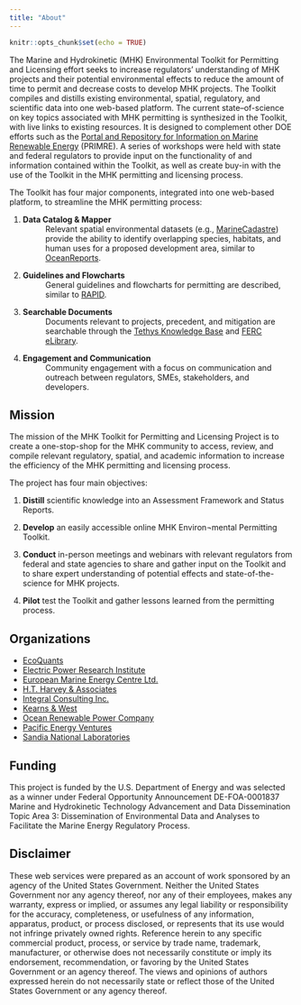 ```yaml
---
title: "About"
---
```


```r
knitr::opts_chunk$set(echo = TRUE)
```


The Marine and Hydrokinetic (MHK) Environmental Toolkit for Permitting and Licensing effort seeks to increase regulators’ understanding of MHK projects and their potential environmental effects to reduce the amount of time to permit and decrease costs to develop MHK projects. The Toolkit compiles and distills existing environmental, spatial, regulatory, and scientific data into one web-based platform. The current state–of-science on key topics associated with MHK permitting is synthesized in the Toolkit, with live links to existing resources. It is designed to complement other DOE efforts such as the [Portal and Repository for Information on Marine Renewable Energy](https://openei.org/wiki/PRIMRE) (PRIMRE). A series of workshops were held with state and federal regulators to provide input on the functionality of and information contained within the Toolkit, as well as create buy-in with the use of the Toolkit in the MHK permitting and licensing process. 

The Toolkit has four major components, integrated into one web-based platform, to streamline the MHK permitting process:

1. **Data Catalog & Mapper**
: Relevant spatial environmental datasets (e.g., [MarineCadastre](https://marinecadastre.gov/)) provide the ability to identify overlapping species, habitats, and human uses for a proposed development area, similar to [OceanReports](https://www.marinecadastre.gov/oceanreports/@-10737743.881037742,4753280.983019757/4).

1. **Guidelines and Flowcharts**
: General guidelines and flowcharts for permitting are described, similar to [RAPID](https://openei.org/wiki/RAPID).

1. **Searchable Documents**
: Documents relevant to projects, precedent, and mitigation are searchable through the [Tethys Knowledge Base](https://tethys.pnnl.gov/knowledge-base-marine-energy) and [FERC eLibrary](https://www.ferc.gov/ferc-online/elibrary). 

1. **Engagement and Communication**
: Community engagement with a focus on communication and outreach between regulators, SMEs, stakeholders, and developers. 

## Mission

The mission of the MHK Toolkit for Permitting and Licensing Project is to create a one-stop-shop for the MHK community to access, review, and compile relevant regulatory, spatial, and academic information to increase the efficiency of the MHK permitting and licensing process.

The project has four main objectives:

1. **Distill** scientific knowledge into an Assessment Framework and Status Reports. 

1. **Develop** an easily accessible online MHK Environ¬mental Permitting Toolkit. 

1. **Conduct** in-person meetings and webinars with relevant regulators from federal and state agencies to share and gather input on the Toolkit and to share expert understanding of potential effects and state-of-the-science for MHK projects. 

1. **Pilot** test the Toolkit and gather lessons learned from the permitting process.


## Organizations

- [EcoQuants](https://ecoquants.com)
- [Electric Power Research Institute](https://www.epri.com)
- [European Marine Energy Centre Ltd.](http://www.emec.org.uk)
- [H.T. Harvey & Associates](https://www.harveyecology.com)
- [Integral Consulting Inc.](https://www.integral-corp.com)
- [Kearns & West](https://kearnswest.com)
- [Ocean Renewable Power Company](https://www.orpc.co/)
- [Pacific Energy Ventures](https://tethys.pnnl.gov/organization/pacific-energy-ventures-llc)
- [Sandia National Laboratories](https://www.sandia.gov)

## Funding

This project is funded by the U.S. Department of Energy and was selected as a winner under Federal Opportunity Announcement DE-FOA-0001837 Marine and Hydrokinetic Technology Advancement and Data Dissemination Topic Area 3: Dissemination of Environmental Data and Analyses to Facilitate the Marine Energy Regulatory Process. 

## Disclaimer

These web services were prepared as an account of work sponsored by an agency of the United States Government. Neither the United States Government nor any agency thereof, nor any of their employees, makes any warranty, express or implied, or assumes any legal liability or responsibility for the accuracy, completeness, or usefulness of any information, apparatus, product, or process disclosed, or represents that its use would not infringe privately owned rights. Reference herein to any specific commercial product, process, or service by trade name, trademark, manufacturer, or otherwise does not necessarily constitute or imply its endorsement, recommendation, or favoring by the United States Government or an agency thereof. The views and opinions of authors expressed herein do not necessarily state or reflect those of the United States Government or any agency thereof.

